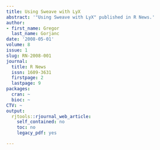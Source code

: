 ```yaml
---
title: Using Sweave with LyX
abstract: '"Using Sweave with LyX" published in R News.'
author:
- first_name: Gregor
  last_name: Gorjanc
date: '2008-05-01'
volume: 8
issue: 1
slug: RN-2008-001
journal:
  title: R News
  issn: 1609-3631
  firstpage: 2
  lastpage: 9
packages:
  cran: ~
  bioc: ~
CTV: ~
output:
  rjtools::rjournal_web_article:
    self_contained: no
    toc: no
    legacy_pdf: yes

---
```

